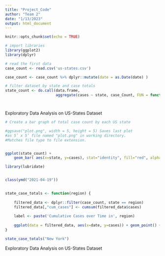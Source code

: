 ```yaml
---
title: "Project_Code"
author: "Team 2"
date: "1/13/2023"
output: html_document
---
```


```r
knitr::opts_chunk$set(echo = TRUE)
```


```r
# import libraries 
library(ggplot2)
library(dplyr)

# read the first data
case_count <- read.csv('us-states.csv')


```

```r
case_count <- case_count %>% dplyr::mutate(date = as.Date(date) )

# filter dataset by state and case totals 
state_count <- do.call(data.frame, 
                       aggregate(cases ~ state, case_Count, FUN = function(x) c(sum(x))))




```
Exploratory Data Analysis on US-States Dataset


```r

# Create a bar graph of total case count by each US state

#ggsave("plot.png", width = 5, height = 5) Saves last plot
#as 5’ x 5’ file named "plot.png" in working directory.
#Matches file type to file extension.


ggplot(state_count) +
    geom_bar( aes(x=state, y=cases), stat="identity", fill="red", alpha=0.7) + ggtitle('Total Cases per US State/Territory') + theme(axis.text.x = element_text(angle = 90, vjust = 0.5, hjust=1))

```

```r
library(lubridate)


class(ymd("2021-04-19"))
  
```

```r

state_case_totals <- function(region) {
  
    filtered_data <- dplyr::filter(case_count, state == region)
    filtered_data[,"cum_cases"] <- cumsum(filtered_data$cases)
  
    label <- paste('Cumulative Cases over Time in', region)
    
    ggplot(data = filtered_data, aes(x=date, y=cases)) + geom_point() + ggtitle(label) + xlab("Date") + ylab("Cumulative Cases") + scale_x_date(breaks = scales::pretty_breaks(n=20)) + theme(axis.text.x = element_text(angle = 90, vjust = 0.5)) + geom_text(aes(x=ymd("2021-04-1"), label="Covid Vaccines Avaliable", y=max(filtered_data$cases) - median(filtered_data$cases)), colour="red", angle=90) + geom_vline(xintercept= ymd("2021-04-19") ,lwd=0.5,colour="red",label_value("Covid Vaccines Avaliable"))
}

state_case_totals("New York")
```

Exploratory Data Analysis on US-States Dataset

```r




```






